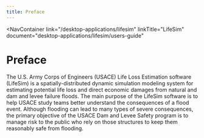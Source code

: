 ```yaml
---
title: Preface
---
```



<NavContainer 
  link="/desktop-applications/lifesim"
  linkTitle="LifeSim" 
  document="desktop-applications/lifesim/users-guide"
></NavContainer>

# Preface

The U.S. Army Corps of Engineers (USACE) Life Loss Estimation software (LifeSim) is a spatially-distributed dynamic simulation modeling system 
for estimating potential life loss and direct economic damages from natural and dam and levee failure floods.  The main purpose of the LifeSim 
software is to help USACE study teams better understand the consequences of a flood event. Although flooding can lead to many types of severe consequences, 
the primary objective of the USACE Dam and Levee Safety program is to manage risk to the public who rely on those structures to keep them reasonably safe from flooding.
